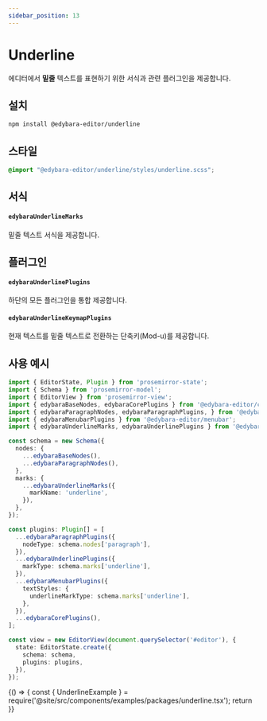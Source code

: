 ```yaml
---
sidebar_position: 13
---
```


# Underline

에디터에서 **밑줄** 텍스트를 표현하기 위한 서식과 관련 플러그인을 제공합니다.

## 설치

```bash
npm install @edybara-editor/underline
```

## 스타일

```css title="src/index.scss"
@import "@edybara-editor/underline/styles/underline.scss";
```

## 서식

#### `edybaraUnderlineMarks`

밑줄 텍스트 서식을 제공합니다.

## 플러그인

#### `edybaraUnderlinePlugins`

하단의 모든 플러그인을 통합 제공합니다.

#### `edybaraUnderlineKeymapPlugins`

현재 텍스트를 밑줄 텍스트로 전환하는 단축키(Mod-u)를 제공합니다.

## 사용 예시

```typescript title="src/index.ts"
import { EditorState, Plugin } from 'prosemirror-state';
import { Schema } from 'prosemirror-model';
import { EditorView } from 'prosemirror-view';
import { edybaraBaseNodes, edybaraCorePlugins } from '@edybara-editor/core';
import { edybaraParagraphNodes, edybaraParagraphPlugins, } from '@edybara-editor/paragraph';
import { edybaraMenubarPlugins } from '@edybara-editor/menubar';
import { edybaraUnderlineMarks, edybaraUnderlinePlugins } from '@edybara-editor/underline';

const schema = new Schema({
  nodes: {
    ...edybaraBaseNodes(),
    ...edybaraParagraphNodes(),
  },
  marks: {
    ...edybaraUnderlineMarks({
      markName: 'underline',
    }),
  },
});

const plugins: Plugin[] = [
  ...edybaraParagraphPlugins({
    nodeType: schema.nodes['paragraph'],
  }),
  ...edybaraUnderlinePlugins({
    markType: schema.marks['underline'],
  }),
  ...edybaraMenubarPlugins({
    textStyles: {
      underlineMarkType: schema.marks['underline'],
    },
  }),
  ...edybaraCorePlugins(),
];

const view = new EditorView(document.querySelector('#editor'), {
  state: EditorState.create({
    schema: schema,
    plugins: plugins,
  }),
});
```

<BrowserOnly>
  {() => {
    const { UnderlineExample } = require('@site/src/components/examples/packages/underline.tsx');
    return <UnderlineExample />
  }}
</BrowserOnly>

